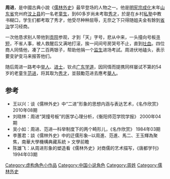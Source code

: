 '''周进'''，是中國古典小說《[[儒林外史|儒林外史]]》最早登场的人物之一。他是[[明宪宗|明宪宗]][[成化|成化]]末年[[山东省|山东省]]兖州府[[汶上县|汶上县]]的一名老[[童生|童生]]，到60多岁尚未考取[[秀才|秀才]]，於是在乡村[[私塾|私塾]]中教书糊口，学生们都考取了秀才，他受尽种种屈辱，无奈之下只得随姐夫金有餘到[[省治|省治]]学习经商。

一次他恳求别人带他到[[贡院|贡院]]参观，才到「天」字号，悲从中来，一头撞向号板[[寻短|寻短]]，不省人事，被人救醒后又满地打滚，挨一间间号房哭号不止，直到[[吐血|吐血]]。四位商人同情他，凑了二百两银子，帮助他捐一个[[监生|监生]]进场考試。周进伏地磕头，表示要变驴变马来报答他们。

随后周进一路考中[[举人|举人]]、[[进士|进士]]，钦点[[广东|广东]][[学道|学道]]，因同情而提携同样屡试不第的54岁的老童生[[范进|范进]]，将其取为[[秀才|秀才]]，並鼓勵范进去應考[[舉人|舉人]]。

== 参考==
*王以兴：谈《儒林外史》中“二进”形象的思想内涵与表达艺术，《名作欣赏》 2010年08期
*刘晓林：周进“哭撞号板”的医学心理分析，《衡阳师范学院学报》 2000年04期
*吴小如：周进、范进—科举制度下的两个畸形儿，《名作欣赏》 1984年03期 
*李蕙君：談《儒林外史》中的迂儒形象─以周進、范進、馬二、王玉輝為聚焦，南華大學機構典藏系統 > 文學前瞻 	
*陈雄飞：从周进形象的塑造看《儒林外史》对商儒的艺术描写，《唐都学刊》 1994年03期

  
[[Category:虚构角色小作品|Category:虚构角色小作品]]
[[Category:中国小说角色|Category:中国小说角色]]
[[Category:周姓|Category:周姓]]
[[Category:儒林外史|Category:儒林外史]]